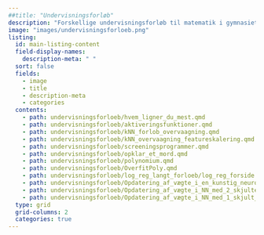 ```yaml
---
##title: "Undervisningsforløb"
description: "Forskellige undervisningsforløb til matematik i gymnasiet, som inddrager AI. Der findes forløb til både A-, B- og C-niveau."
image: "images/undervisningsforloeb.png"
listing:
  id: main-listing-content
  field-display-names:
    description-meta: " "
  sort: false
  fields: 
    - image
    - title
    - description-meta
    - categories
  contents: 
    - path: undervisningsforloeb/hvem_ligner_du_mest.qmd
    - path: undervisningsforloeb/aktiveringsfunktioner.qmd 
    - path: undervisningsforloeb/kNN_forlob_overvaagning.qmd
    - path: undervisningsforloeb/kNN_overvaagning_featureskalering.qmd   
    - path: undervisningsforloeb/screeningsprogrammer.qmd 
    - path: undervisningsforloeb/opklar_et_mord.qmd 
    - path: undervisningsforloeb/polynomium.qmd
    - path: undervisningsforloeb/OverfitPoly.qmd
    - path: undervisningsforloeb/log_reg_langt_forloeb/log_reg_forside.qmd 
    - path: undervisningsforloeb/Opdatering_af_vægte_i_en_kunstig_neuron.qmd
    - path: undervisningsforloeb/Opdatering_af_vægte_i_NN_med_2_skjulte_lag.qmd
    - path: undervisningsforloeb/Opdatering_af_vægte_i_NN_med_1_skjult_lag.qmd
  type: grid
  grid-columns: 2
  categories: true
---
```


::: {#main-listing-content}
:::